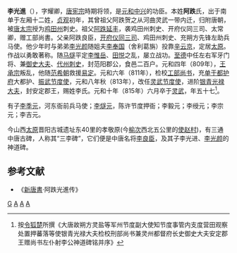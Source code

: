 '''李光進'''（{{bd|759年||815年||catIdx=L}}），字耀卿，[[唐宪宗|唐宪宗]]時期将领，是[[元和中兴|元和中兴]]的功臣。本姓'''阿跌'''氏，出于南单于左厢十二姓，[[贞观|贞观]]初年，其曾祖父阿跌贺之从河曲灵武一带内迁，归附唐朝，被[[唐太宗|唐太宗]]授为[[鸡田州|鸡田州]]刺史。祖父[[阿跌延丰|阿跌延丰]]，袭鸡田州刺史、开府仪同三司、太常卿，赠工部尚書。父亲阿跌良臣，[[开府仪同三司|开府仪同三司]]、鸡田州刺史、充朔方先锋左助兵马使。他少年时与弟弟[[李光颜|李光颜]]随姐夫[[李奉国|李奉国]]（舍利葛旃）投靠[[辛云京|辛云京]]，定居[[太原|太原]]。作战以勇敢著称。随[[马燧|马燧]]平定[[李惟岳|李惟岳]]、[[田悦|田悦]]之乱，屡立战功。[[至德_(唐朝)|至德]]中任左右军牙门将、兼[[御史大夫|御史大夫]]、[[代州|代州]][[刺史|刺史]]，封范阳郡公，食邑二百户。元和四年（809年），[[王承宗|王承宗]]叛乱，他随[[范希朝|范希朝]]救援[[义武节度使|易定]]。元和六年（811年），检校[[工部尚书|工部尚书]]，充[[单于都护府|单于都护府]]大都护、[[振武节度使|振武节度使]]，元和八年秋（813年），改任[[灵武节度使|灵武节度使]]，进阶[[银青光禄大夫|银青光禄大夫]]，封安定郡王，赐姓李氏。元和十年（815年）六月卒于[[灵武|灵武]]，年五十七<ref>按[[令狐楚|令狐楚]]所撰《大唐故朔方灵盐等军州节度副大使知节度事管内支度营田观察处置押蕃落等使银青光禄大夫检校刑部尚书兼灵州都督府长史御史大夫安定郡王赠尚书左仆射李公神道碑铭并序》</ref>。

有子[[李季元|李季元]]，河东衙前兵马使；[[李燧元|李燧元]]，陈许节度押衙；李毅元；李绶元；李宗元；李吉元。

今山西[[太原|太原]]晋阳古城遗址东40里的孝敬原(今[[榆次|榆次]]西北五公里的[[使赵村|使赵村]])，有三通中唐古碑，人称其“三李碑”，它们便是中唐名将[[李良臣|李良臣]]，及其子李光进、[[李光颜|李光颜]]的神道碑。

==参考文献==
{{reflist}}
*《[[新唐書|新唐書]]·阿跌光進传》

[[Category:李姓|G]]
[[Category:唐朝軍事人物|A]]
[[Category:唐朝灵州都督|A]]
[[Category:朔方节度使|A]]